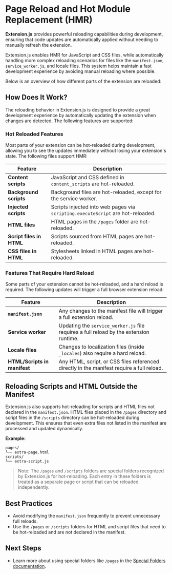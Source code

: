
<AvatarEmoji emoji="speed" />

# Page Reload and Hot Module Replacement (HMR)

**Extension.js** provides powerful reloading capabilities during development, ensuring that code updates are automatically applied without needing to manually refresh the extension.

Extension.js enables HMR for JavaScript and CSS files, while automatically handling more complex reloading scenarios for files like the `manifest.json`, `service_worker.js`, and locale files. This system helps maintain a fast development experience by avoiding manual reloading where possible.

Below is an overview of how different parts of the extension are reloaded:

## How Does It Work?

The reloading behavior in Extension.js is designed to provide a great development experience by automatically updating the extension when changes are detected. The following features are supported:

### Hot Reloaded Features

Most parts of your extension can be hot-reloaded during development, allowing you to see the updates immediately without losing your extension's state. The following files support HMR:

| Feature                  | Description                                                                     |
| ------------------------ | ------------------------------------------------------------------------------- |
| **Content scripts**      | JavaScript and CSS defined in `content_scripts` are hot-reloaded.               |
| **Background scripts**   | Background files are hot-reloaded, except for the service worker.               |
| **Injected scripts**     | Scripts injected into web pages via `scripting.executeScript` are hot-reloaded. |
| **HTML files**           | HTML pages in the `/pages` folder are hot-reloaded.                             |
| **Script files in HTML** | Scripts sourced from HTML pages are hot-reloaded.                               |
| **CSS files in HTML**    | Stylesheets linked in HTML pages are hot-reloaded.                              |

### Features That Require Hard Reload

Some parts of your extension cannot be hot-reloaded, and a hard reload is required. The following updates will trigger a full browser extension reload:

| Feature                      | Description                                                                               |
| ---------------------------- | ----------------------------------------------------------------------------------------- |
| **`manifest.json`**          | Any changes to the manifest file will trigger a full extension reload.                    |
| **Service worker**           | Updating the `service_worker.js` file requires a full reload by the extension runtime.    |
| **Locale files**             | Changes to localization files (inside `_locales`) also require a hard reload.             |
| **HTML/Scripts in manifest** | Any HTML, script, or CSS files referenced directly in the manifest require a full reload. |

## Reloading Scripts and HTML Outside the Manifest

Extension.js also supports hot-reloading for scripts and HTML files not declared in the `manifest.json`. HTML files placed in the `/pages` directory and script files in the `/scripts` directory can be hot-reloaded during development. This ensures that even extra files not listed in the manifest are processed and updated dynamically.

**Example:**

```plaintext
pages/
└── extra-page.html
scripts/
└── extra-script.js
```

> Note: The `/pages` and `/scripts` folders are special folders recognized by Extension.js for hot-reloading. Each entry in these folders is treated as a separate page or script that can be reloaded independently.

## Best Practices

- Avoid modifying the `manifest.json` frequently to prevent unnecessary full reloads.
- Use the `/pages` or `/scripts` folders for HTML and script files that need to be hot-reloaded and are not declared in the manifest.

## Next Steps

- Learn more about using special folders like `/pages` in the [Special Folders documentation](../features/special-folders.mdx).
